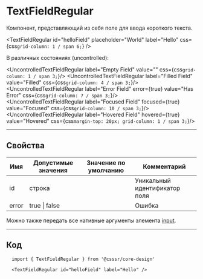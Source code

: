 
# TextFieldRegular

Компонент, представляющий из себя поле для ввода короткого текста.

<TextFieldRegular
  id="helloField"
  placeholder="World"
  label="Hello"
  css={css`
    grid-column: 1 / span 6;
  `}
/>

В различных состояниях (uncontrolled):

<UncontrolledTextFieldRegular label="Empty Field" value="" css={css`grid-column: 1 / span 3;`}/>
<UncontrolledTextFieldRegular label="Filled Field" value="Filled" css={css`grid-column: 4 / span 3;`}/>
<UncontrolledTextFieldRegular label="Error Field" error={true} value="Has Error" css={css`grid-column: 7 / span 3;`}/>
<UncontrolledTextFieldRegular label="Focused Field" focused={true} value="Focused" css={css`grid-column: 10 / span 3;`}/>
<UncontrolledTextFieldRegular label="Hovered Field" hovered={true} value="Hovered" css={css`margin-top: 20px; grid-column: 1 / span 3;`}/>

---

## Свойства

| Имя   | Допустимые значения | Значение по умолчанию | Комментарий                   |
| ----- | ------------------- | --------------------- | ----------------------------- |
| id    | строка              |                       | Уникальный идентификатор поля |
| error | true \| false       |                       | Ошибка                        |

Можно также передать все нативные аргументы элемента [input](http://htmlbook.ru/html/input).

---

## Код

```
  import { TextFieldRegular } from '@csssr/core-design'

  <TextFieldRegular id="helloField" label="Hello" />
```
